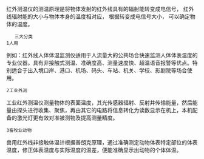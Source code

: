 {{expand|time=2013-07-13T02:13:52+00:00}}
{{unreferenced|time=2013-07-13T02:13:52+00:00}}
红外测温仪的测温原理是将物体发射的红外线具有的辐射能转变成电信号，
红外线辐射能的大小与物体本身的温度相对应，
根据转变成电信号大小，
可以确定物体的温度。


    三大分类
 1人用
例如：红外线人体体温监测仪适用于人流量大的公共场合快速监测人体体表温度的专业仪器。具有非接触式测温、准确度高、测量速度快、超温语音报警等优点。特别适合于出入境口岸、港口、机场、码头、车站、机关、学校、影剧院等场合使用。
 2工业外测
工业红外测温仪测量物体的表面温度，其光传感器辐射、反射并传输能量，然后能量由探头进行收集、聚焦，再由其它的电路将信息转化为读数显示在机上，本机配备的激光灯更有效对准被测物及提高测量精度。
 3畜牧业动物
兽用红外线非接触体温计根据普朗克原理，通过准确测定动物体表特定部位的体表温度，修正体表温度与实际温度的温差，便能准确显示出动物的个体体温。